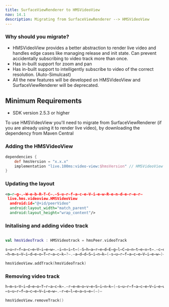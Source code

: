 ```yaml
---
title: SurfaceViewRenderer to HMSVideoView
nav: 14.1
description: Migrating from SurfaceViewRenderer --> HMSVideoView
---
```


### Why should you migrate?
- HMSVideoView provides a better abstraction to render live video and handles edge cases like managing release and init state. Can prevent accidentally subscribing to video track more than once.
- Has in-built support for zoom and pan
- Has in-built support to intelligently subscribe to video of the correct resolution. (Auto-Simulcast)  
- All the new features will be developed on HMSVideoView and SurfaceViewRenderer will be deprecated.

## Minimum Requirements

-   SDK version 2.5.3 or higher

To use HMSVideoView you'll need to migrate from SurfaceViewRenderer (if you are already using it to render live video), by downloading the dependency from Maven Central

### Adding the HMSVideoView 

<Content alias="androidSdkVersionShield" />

```json{}:build.gradle
dependencies {
    def hmsVersion = "x.x.x"
    implementation "live.100ms:video-view:$hmsVersion" // HMSVideoView
}
```

### Updating the layout 

```xml
<o̶r̶g̶.̶W̶e̶b̶R̶T̶C̶.̶S̶u̶r̶f̶a̶c̶e̶V̶i̶e̶w̶R̶e̶n̶d̶e̶r̶e̶r̶
 live.hms.videoview.HMSVideoView
  android:id="@+id/peerVideo"
  android:layout_width="match_parent"
  android:layout_height="wrap_content"/>
```

### Initalising and adding video track 

```kotlin

val hmsVideoTrack : HMSVideotrack = hmsPeer.videoTrack

s̶u̶r̶f̶a̶c̶e̶V̶i̶e̶w̶.̶i̶n̶i̶t̶(̶S̶h̶a̶r̶e̶d̶E̶g̶l̶C̶o̶n̶t̶e̶x̶t̶.̶c̶o̶n̶t̶e̶x̶t̶,̶ ̶n̶u̶l̶l̶)̶
̶h̶m̶s̶V̶i̶d̶e̶o̶T̶r̶a̶c̶k̶?̶.̶a̶d̶d̶S̶i̶n̶k̶(̶s̶u̶r̶f̶a̶c̶e̶V̶i̶e̶w̶)̶

hmsVideoView.addTrack(hmsVideoTrack)
```

### Removing video track 

```kotlin
h̶m̶s̶V̶i̶d̶e̶o̶T̶r̶a̶c̶k̶.̶r̶e̶m̶o̶v̶e̶S̶i̶n̶k̶(̶s̶u̶r̶f̶a̶c̶e̶V̶i̶e̶w̶)̶
̶s̶u̶r̶f̶a̶c̶e̶V̶i̶e̶w̶.̶r̶e̶l̶e̶a̶s̶e̶(̶)̶

hmsVideoView.removeTrack()
```